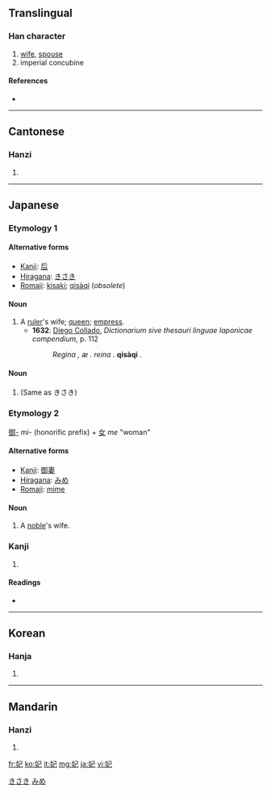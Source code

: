 ==Translingual==

===Han character===
{{Han char|rn=38|rad=女|as=03|sn=6|four=4741<sub>7</sub>|canj=女尸山 (VSU)}}

# [[wife]], [[spouse]]
# imperial concubine

====References====
* {{Han ref|kx=0255.220|dkj=06061|hdz=21027.110|uh=5983|ud=22915|bh=A66D|bd=42605}}

----

==Cantonese==

===Hanzi===
{{yue-hanzi|jyut=|y=fei1}}

# {{defn|Cantonese|sort=女03}}

----

==Japanese==

===Etymology 1===

====Alternative forms====
* [[kanji|Kanji]]: [[后]]
* [[hiragana|Hiragana]]: [[きさき]]
* [[romaji|Romaji]]: [[kisaki]]; [[qisàqi]] (''obsolete'')

====Noun====
{{ja-noun|k|hira=きさき|rom=kisaki}}
# A [[ruler]]'s wife; [[queen]]; [[empress]].
#* '''1632''': [[w:Diego Collado|Diego Collado]], ''Dictionarium sive thesauri linguae Iaponicae compendium'', p. 112
#*: ''Regina , æ . reina .'' '''qisàqi''' .

====Noun====
{{ja-noun|k|hira=きさい|rom=kisai}}
# (Same as きさき)

===Etymology 2===
[[御-]] ''mi-'' (honorific prefix) + [[女]] ''me'' "woman"

====Alternative forms====
* [[kanji|Kanji]]: [[御妻]]
* [[hiragana|Hiragana]]: [[みめ]]
* [[romaji|Romaji]]: [[mime]]

====Noun====
{{ja-noun|k|hira=みめ|rom=mime}}
# A [[noble]]'s wife.

===Kanji===
{{ja-kanji|grade=c|rs=女03}}

# {{defn|Japanese|sort=女03}}

====Readings====
* {{ja-readings|on=[[ひ]] (hi), [[はい]] (hai)|kun=[[きさき]] (kisaki)}}

[[Category:Japanese nouns|きさき]]
[[Category:Japanese nouns|みめ]]

----

==Korean==

===Hanja===
{{ko-hanja|hangeul=[[비]], [[바]]|rv=bi, b|mr=pi, p}}

# {{defn|Korean|sort=女03}}

----

==Mandarin==

===Hanzi===
{{cmn-hanzi|pin=[[fēi]] ([[fei1]])|wg=fei<sup>1</sup>}}

# {{defn|Mandarin|sort=女03}}

[[fr:妃]]
[[ko:妃]]
[[it:妃]]
[[mg:妃]]
[[ja:妃]]
[[vi:妃]]